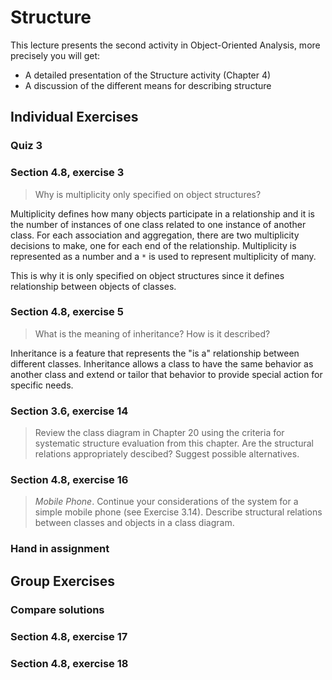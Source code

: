 # Structure

This lecture presents the second activity in Object-Oriented Analysis,
more precisely you will get:

- A detailed presentation of the Structure activity (Chapter 4)
- A discussion of the different means for describing structure

## Individual Exercises

### Quiz 3

### Section 4.8, exercise 3

> Why is multiplicity only specified on object structures?

Multiplicity defines how many objects participate in a relationship and it is the
number of instances of one class related to one instance of another class.
For each association and aggregation, there are two multiplicity decisions
to make, one for each end of the relationship. Multiplicity is represented
as a number and a `*` is used to represent multiplicity of many.

This is why it is only specified on object structures since it defines
relationship between objects of classes.

### Section 4.8, exercise 5

> What is the meaning of inheritance? How is it described?

Inheritance is a feature that represents the "is a" relationship between different
classes. Inheritance allows a class to have the same behavior as another class and
extend or tailor that behavior to provide special action for specific needs.

### Section 3.6, exercise 14

> Review the class diagram in Chapter 20 using the criteria for systematic
> structure evaluation from this chapter. Are the structural relations appropriately
> descibed? Suggest possible alternatives.

### Section 4.8, exercise 16

> _Mobile Phone_. Continue your considerations of the system for a simple mobile phone
> (see Exercise 3.14). Describe structural relations between classes and objects in a
> class diagram.

### Hand in assignment

## Group Exercises

### Compare solutions

### Section 4.8, exercise 17

### Section 4.8, exercise 18

###
